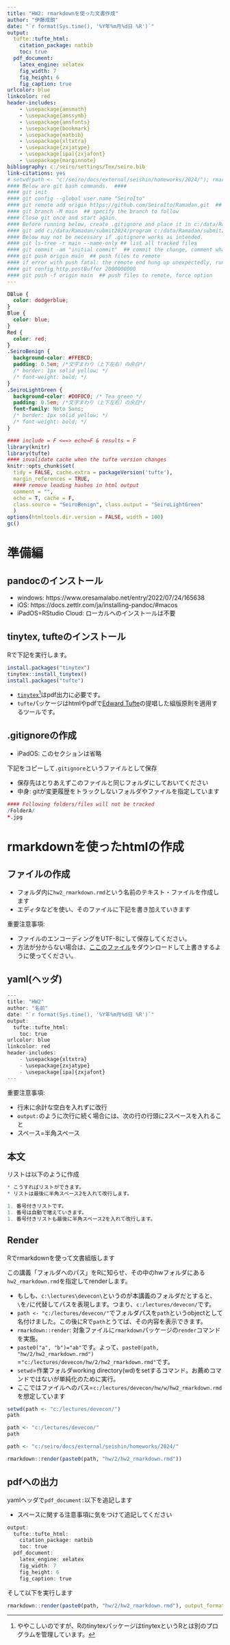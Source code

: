 ```yaml
---
title: "HW2: rmarkdownを使った文書作成"
author: "伊藤成朗"
date: "`r format(Sys.time(), '%Y年%m月%d日 %R')`"
output:
  tufte::tufte_html:
    citation_package: natbib
    toc: true
  pdf_document:
    latex_engine: xelatex
    fig_width: 7
    fig_height: 6
    fig_caption: true
urlcolor: blue
linkcolor: red
header-includes:
    - \usepackage{amsmath}
    - \usepackage{amssymb}
    - \usepackage{amsfonts}
    - \usepackage{bookmark} 
    - \usepackage{natbib} 
    - \usepackage{xltxtra} 
    - \usepackage{zxjatype} 
    - \usepackage[ipa]{zxjafont} 
    - \usepackage{marginnote}
bibliography: c:/seiro/settings/Tex/seiro.bib
link-citations: yes
# setwd(path <- "c:/seiro/docs/external/seishin/homeworks/2024/"); rmarkdown::render(paste0(path, "2/hw2_tufte.Rmd"))
#### Below are git bash commands.  ####
#### git init
#### git config --global user.name "SeiroIto"
#### git remote add origin https://github.com/SeiroIto/Ramadan.git  ## specify remote
#### git branch -M main  ## specify the branch to follow
#### Close git once and start again. 
#### Before running below, create .gitignore and place it in c:/data/Ramadan/submit2024/
#### git add c:/data/Ramadan/submit2024/program c:/data/Ramadan/submit2024/save   ## this adds files to track
#### Below may not be necessary if .gitignore works as intended. 
#### git ls-tree -r main --name-only ## list all tracked files
#### git commit -am "initial commit"  ## commit the change, comment what the changes are
#### git push origin main  ## push files to remote
#### if error with push fatal: the remote end hung up unexpectedly, run below and push again
#### git config http.postBuffer 2000000000
#### git push -f origin main  ## push files to remote, force option
---
```


```css
DBlue {
  color: dodgerblue;
}
Blue {
  color: blue;
}
Red {
  color: red;
}
.SeiroBenign {
  background-color: #FFEBCD;
  padding: 0.5em; /*文字まわり（上下左右）の余白*/
  /* border: 1px solid yellow; */
  /* font-weight: bold; */
}
.SeiroLightGreen {
  background-color: #D0F0C0; /* Tea green */
  padding: 0.5em; /*文字まわり（上下左右）の余白*/
  font-family: Noto Sans;
  /* border: 1px solid yellow; */
  /* font-weight: bold; */
}
```

```r
#### include = F <==> echo=F & results = F
library(knitr)
library(tufte)
#### invalidate cache when the tufte version changes
knitr::opts_chunk$set(
  tidy = FALSE, cache.extra = packageVersion('tufte'), 
  margin_references = TRUE,
  #### remove leading hashes in html output
  comment = "", 
  echo = T, cache = F, 
  class.source = "SeiroBenign", class.output = "SeiroLightGreen"
  )
options(htmltools.dir.version = FALSE, width = 100)
gc()
```

# 準備編

## pandocのインストール

* windows: https://www.oresamalabo.net/entry/2022/07/24/165638
* iOS: https://docs.zettlr.com/ja/installing-pandoc/#macos
* iPadOS=RStudio Cloud: ローカルへのインストールは不要

## tinytex, tufteのインストール

Rで下記を実行します。

```r
install.packages("tinytex")
tinytex::install_tinytex()
install.packages("tufte")
```

* [`tinytex`](https://yihui.org/tinytex/)^[ややこしいのですが、RのtinytexパッケージはtinytexというRとは別のプログラムを管理しています。]はpdf出力に必要です。  
* `tufte`パッケージはhtmlやpdfで[Edward Tufte](https://en.wikipedia.org/wiki/Edward_Tufte)の提唱した組版原則を適用するツールです。  

## .gitignoreの作成

* iPadOS: このセクションは省略

下記をコピーして`.gitignore`というファイルとして保存  

* 保存先はとりあえずこのファイルと同じフォルダにしておいてください  
* 中身: gitが変更履歴をトラックしないフォルダやファイルを指定しています  

```r
#### Following folders/files will not be tracked
/FolderA/
*.jpg
```

# rmarkdownを使ったhtmlの作成

## ファイルの作成

* フォルダ内に`hw2_rmarkdown.rmd`という名前のテキスト・ファイルを作成します  
* エディタなどを使い、そのファイルに下記を書き加えていきます

<Red>重要注意事項:</Red>  

* ファイルのエンコーディングをUTF-8にして保存してください。  
* 方法が分からない場合は、[ここのファイル](hw2_rmarkdown.rmd)をダウンロードして上書きするように使ってください。

## yaml(ヘッダ)

```r
---
title: "HW2"
author: "名前"
date: "`r format(Sys.time(), '%Y年%m月%d日 %R')`"
output:
  tufte::tufte_html:
    toc: true
urlcolor: blue
linkcolor: red
header-includes:
    - \usepackage{xltxtra} 
    - \usepackage{zxjatype} 
    - \usepackage[ipa]{zxjafont} 
---
```

<Red>重要注意事項:</Red>  

* 行末に余計な空白を入れずに改行  
* `output:`のように次行に続く場合には、次の行の行頭に2スペースを入れること  
* スペース=半角スペース  

## 本文

リストは以下のように作成

```r
* こうすればリストができます。  
* リストは最後に半角スペース2を入れて改行します。  

1. 番号付きリストです。  
1. 番号は自動で増えていきます。  
1. 番号付きリストも最後に半角スペース2を入れて改行します。  
```

## Render 

Rでrmarkdownを使って文書組版します  

この講義「フォルダへのパス」をRに知らせ、その中のhwフォルダにある`hw2_rmarkdown.rmd`を指定してrenderします。

* もしも、`c:\lectures\devecon\`というのが本講義のフォルダだとすると、`\`を`/`に代替してパスを表現します。つまり、`c:/lectures/devecon/`です。  
* `path <- "c:/lectures/devecon/"`でフォルダパスを`path`というobjectとして名付けました。この後にRで`path`とうてば、その内容を表示できます。
* `rmarkdown::render`: 対象ファイルに`rmarkdown`パッケージの`render`コマンドを実施。
* `paste0("a", "b")="ab"`です。よって、`paste0(path, "hw/2/hw2_rmarkdown.rmd")` =`"c:/lectures/devecon/hw/2/hw2_rmarkdown.rmd"`です。
* `setwd`=作業フォルダworking directory(wd)をsetするコマンド。お薦めコマンドではないが単純化のために実行。  
* ここではファイルへのパス=`c:/lectures/devecon/hw/w/hw2_rmarkdown.rmd`を想定しています  

```r
setwd(path <- "c:/lectures/devecon/")
path
```
```r
path <- "c:/lectures/devecon/"
path
```
```r
path <- "c:/seiro/docs/external/seishin/homeworks/2024/"
```
```r
rmarkdown::render(paste0(path, "hw/2/hw2_rmarkdown.rmd"))
```

## pdfへの出力

yamlヘッダで`pdf_document:`以下を追記します  

* スペースに関する注意事項に気をつけて追記してください  

```r
output:
  tufte::tufte_html:
    citation_package: natbib
    toc: true
  pdf_document:
    latex_engine: xelatex
    fig_width: 7
    fig_height: 6
    fig_caption: true
```

そして以下を実行します

```r
rmarkdown::render(paste0(path, "hw/2/hw2_rmarkdown.rmd"), output_format = "all")
```

